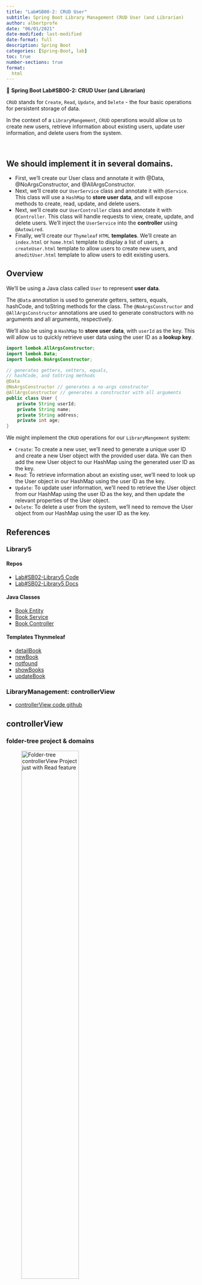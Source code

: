 ```yaml
---
title: "Lab#SB00-2: CRUD User"
subtitle: Spring Boot Library Management CRUD User (and Librarian)
author: albertprofe
date: "06/01/2021"
date-modified: last-modified
date-format: full
description: Spring Boot
categories: [Spring-Boot, lab]
toc: true
number-sections: true
format:
  html
---
```


::: {.labs}
📘 **Spring Boot Lab#SB00-2: CRUD User (and Librarian)**

``CRUD`` stands for ``Create``, ``Read``, ``Update``, and ``Delete`` - the four basic operations for persistent storage of data.

In the context of a ``LibraryMangement``, ``CRUD`` operations would allow us to create new users, retrieve information about existing users, update user information, and delete users from the system.

:::

</br>

::: {.callout-note}
## We should implement it in **several domains.**

- First, we'll create our User class and annotate it with @Data, @NoArgsConstructor, and @AllArgsConstructor.
- Next, we'll create our ``UserService`` class and annotate it with ``@Service``. This class will use a ``HashMap`` to **store user data**, and will expose methods to create, read, update, and delete users.
- Next, we'll create our ``UserController`` class and annotate it with ``@Controller``. This class will handle requests to view, create, update, and delete users. We'll inject the ``UserService`` into the **controller** using ``@Autowired``.
- Finally, we'll create our ``Thymeleaf`` ``HTML`` **templates**. We'll create an ``index.html`` or ``home.html`` template to display a list of users, a ``createUser.html`` template to allow users to create new users, and an`` editUser.html`` template to allow users to edit existing users.

:::


## Overview

We'll be using a Java class called ``User`` to represent **user data**.

::: {.column-margin}

The ``@Data`` annotation is used to generate getters, setters, equals, hashCode, and toString methods for the class. The ``@NoArgsConstructor`` and ``@AllArgsConstructor`` annotations are used to generate constructors with no arguments and all arguments, respectively.

:::

We'll also be using a ``HashMap`` to **store user data**, with ``userId`` as the key. This will allow us to quickly retrieve user data using the user ID as a **lookup key**.

```java
import lombok.AllArgsConstructor;
import lombok.Data;
import lombok.NoArgsConstructor;

// generates getters, setters, equals, 
// hashCode, and toString methods
@Data
@NoArgsConstructor // generates a no-args constructor
@AllArgsConstructor // generates a constructor with all arguments
public class User {
    private String userId;
    private String name;
    private String address;
    private int age;
}
```
We might implement the ``CRUD`` operations for our ``LibraryMangement`` system:

- ``Create``: To create a new user, we'll need to generate a unique user ID and create a new User object with the provided user data. We can then add the new User object to our HashMap using the generated user ID as the key.
- ``Read``: To retrieve information about an existing user, we'll need to look up the User object in our HashMap using the user ID as the key.
- ``Update``: To update user information, we'll need to retrieve the User object from our HashMap using the user ID as the key, and then update the relevant properties of the User object.
- ``Delete``: To delete a user from the system, we'll need to remove the User object from our HashMap using the user ID as the key.

## References 

### Library5

#### Repos

- [Lab#SB02-Library5 Code](https://github.com/AlbertProfe/cifojava2022-3/tree/master/library5){.external}
- [Lab#SB02-Library5 Docs](https://github.com/AlbertProfe/cifojava2022-3/wiki/Library5:-ThymeLeaf-Web-Project){.external}

#### Java Classes

- [Book Entity](https://github.com/AlbertProfe/cifojava2022-3/blob/master/library5/src/main/java/io/company/library/Book.java){.external}
- [Book Service](https://github.com/AlbertProfe/cifojava2022-3/blob/master/library5/src/main/java/io/company/library/BookService.java){.external}
- [Book Controller](https://github.com/AlbertProfe/cifojava2022-3/blob/master/library5/src/main/java/io/company/library/LibraryWebController.java){.external}

#### Templates Thynmeleaf

- [detailBook](https://github.com/AlbertProfe/cifojava2022-3/blob/master/library5/src/main/resources/templates/detailBook.html){.external}
- [newBook](https://github.com/AlbertProfe/cifojava2022-3/blob/master/library5/src/main/resources/templates/newBook.html){.external}
- [notfound](https://github.com/AlbertProfe/cifojava2022-3/blob/master/library5/src/main/resources/templates/notfound.html){.external}
- [showBooks](https://github.com/AlbertProfe/cifojava2022-3/blob/master/library5/src/main/resources/templates/showBooks.html){.external}
- [updateBook](https://github.com/AlbertProfe/cifojava2022-3/blob/master/library5/src/main/resources/templates/updateBook.html){.external}

### LibraryManagement: controllerView

- [controllerView code github](https://github.com/AlbertProfe/CifoJava2023/tree/master/controllerView){.external}

## controllerView

### folder-tree project & domains

![Folder-tree `controllerView` Project just with `Read` feature](/images/springboot/controllerView_read.png){width="60%"}

### Home

This cycle defines a `@Controller` class that handles requests to the `URL` `"/home"`. When a `request` is made, it adds the current date and time to the `model` object, and then `returns` **the name of the view to be rendered.** 

The view will have access to the "todayDate" attribute and can use it to display the current date and time.

```java
import org.springframework.stereotype.Controller;
import org.springframework.ui.Model;
import org.springframework.web.bind.annotation.RequestMapping;
import java.util.Date;

@Controller
public class HomeController {
    @RequestMapping("/home")
    public String gethome(Model model){

        model.addAttribute("todayDate", new Date().toString());
        return "home";
    }

}
```
:::{.column-margin}

![render html chrome: /home](/images/springboot/viewController1.png){width="60%"}
:::

## CRUD: read

### Users

The cycle request-response relies in the `@Controller` class called `UserController`, which `maps` `requests` to the `"/user/users" URL`. 

It uses an `@Autowired` `UserService` to `fetch` a **list of users and adds them to the `model`**, before returning a view called `"user/users".`


``` java
package com.example.myFirstSpring.controller;

import com.example.myFirstSpring.service.UserService;
import org.springframework.beans.factory.annotation.Autowired;
import org.springframework.stereotype.Controller;
import org.springframework.ui.Model;
import org.springframework.web.bind.annotation.RequestMapping;

@Controller
@RequestMapping("/user")
public class UserController {

    @Autowired
    UserService userService;

    @RequestMapping("/users")
    public String getAllUsers(Model model){
        // fetch all users, add to model
        model.addAttribute("users", userService.getAllUsers());
        return "user/users";
    }
}

```
:::{.column-margin}
![render html chrome: /user/users](/images/springboot/viewController2.png){width="60%"}
:::

Here we will define the @Service class, called `UserService` with a method called `getAllUsers`, which returns a `HashMap` of `user` objects.

The `HashMap` is populated **with 20 fake user objects using a utility** method called `populateFakeUsers`.

```java
package com.example.myFirstSpring.service;

import com.example.myFirstSpring.model.User;
import com.example.myFirstSpring.utils.Utils;
import org.springframework.stereotype.Service;
import java.util.HashMap;

@Service
public class UserService {
    public static HashMap<String, User> users = new HashMap<>();

    static {
        Utils.populateFakeUsers(20, users);
    }

    public HashMap<String, User> getAllUsers (){

        return users;
    }
}
```

#### Code source 

- [controllerView Project](https://github.com/AlbertProfe/CifoJava2023/tree/master/controllerView){.external}
- [Home Controller](https://github.com/AlbertProfe/CifoJava2023/blob/0a821cc862d142f213b13f65586de09236699ee9/controllerView/src/main/java/com/example/myFirstSpring/controller/HomeController.java){.external}
- [User Controller](https://github.com/AlbertProfe/CifoJava2023/blob/0a821cc862d142f213b13f65586de09236699ee9/controllerView/src/main/java/com/example/myFirstSpring/controller/UserController.java){.external}
- [Users html](https://github.com/AlbertProfe/CifoJava2023/blob/0a821cc862d142f213b13f65586de09236699ee9/controllerView/src/main/resources/templates/user/users.html){.external}
- [Home html](https://github.com/AlbertProfe/CifoJava2023/blob/0a821cc862d142f213b13f65586de09236699ee9/controllerView/src/main/resources/templates/home.html){.external}

### Librarians

Like `User request-response cyle read` feature (user-case and user-story) we will code the `Librarian`.

::: {.callout-note}
The `Librarian cycle request-response` would function similarly to the User cycle request-response, but with different URLs, controller methods, and service methods tailored to the Librarian entity.
:::

1. The `LibrarianController` would `map` requests to the appropriate URLs, such as `"/librarian/librarians"`.

2. These `requests` would be handled by methods in the `LibrarianController`, which would call methods from the `LibrarianService` to fetch or manipulate data.

::: {.column-margin}
The `LibrarianService` would contain methods for fetching and manipulating data from the Librarian entity, similar to the UserService for the User entity.
:::

3. Templates would also be created for rendering views related to the Librarian entity, using `Thymeleaf` or a similar templating engine.

#### Code source 

- [controllerView Project](https://github.com/AlbertProfe/CifoJava2023/tree/master/controllerView){.external}
- [Librarian controller](https://github.com/AlbertProfe/CifoJava2023/blob/master/controllerView/src/main/java/com/example/myFirstSpring/controller/LibrarianController.java){.external}

:::{.column-margin}
![render html chrome: /librarian/librarians](/images/springboot/viewController3.png){width="60%"}
:::

## CRUD: create

### Create book (reference)

![CRUD: create book](/images/springboot/crud-create.png)

- [The Form element](https://developer.mozilla.org/en-US/docs/Web/HTML/Element/form){.external}

::: {.callout-note}
## HTML Form: name/id

In ``HTML`` forms, the ``name`` and ``id`` **attributes** serve different purposes for form elements:

- ``name`` **attribute**: This attribute defines the ``name`` of the input element, which is used to identify the **form data in the request that is sent to the server** when the form is **submitted**. The name attribute is required for all form controls and must be unique within the form.

- ``id`` **attribute**: This attribute is used to **uniquely identify an HTML element**. It can be used to **target** the element with ``CSS`` or ``JavaScript``, and can also be used to associate a label with an input element using the for attribute.
:::

::: {.callout-note}
## HTML Form: action
The ``action`` attribute is used to **specify the URL of the server-side script or class/method that will process the form data when the form is submitted**.

This attribute is required for all forms and **specifies the location where the form data will be sent.**

The method attribute is also used to specify the ``HTTP`` method that will be used to submit the form data, such as ``GET`` or ``POST``.

:::

::: {.callout-note}
## HTML Form: for

The ``for`` attribute is used **to associate a label with an input element.**

The ``for`` attribute specifies which input element **the label belongs to by referring to the ``id`` attribute** of the input element.

:::
### Create user

1. The client sends a ``request`` to server-controller by an ``endpoint`` to get the create-user form: [Users template](https://github.com/AlbertProfe/CifoJava2023/blob/dea67f25d24bcc89a6141762d5ed17085660349b/controllerView/src/main/resources/templates/user/users.html#L27){.external}

```html
<p>
    <a th:href="@{/user/emptyForm}">Add new user to HashMap</a>
</p>
```
::: {.column-margin}
![](/images/springboot/createUser-01.png)
:::

2. The server-controller method handles the ``request`` and sends a ``response`` with the create-user form: [UserController](https://github.com/AlbertProfe/CifoJava2023/blob/dea67f25d24bcc89a6141762d5ed17085660349b/controllerView/src/main/java/com/example/myFirstSpring/controller/UserController.java#L36){.external}

```java
@RequestMapping("/emptyForm")
public String sendUserForm(){
    return "user/userForm";
}
```


3. The client renders the create-user form received from server-controller: [userForm](https://github.com/AlbertProfe/CifoJava2023/blob/dea67f25d24bcc89a6141762d5ed17085660349b/controllerView/src/main/resources/templates/user/userForm.html){.external}

```html
<form action="/user/createUser" >
    <p>
        <label for="name">Name</label>
        <input  type="text" name="name"  id="name"></p>
    <p>
        <label for="address">address</label>
        <input  type="text" name="address"  id="address"></p>
    <p>
        <label for="age">age</label>
        <input type="number" name="age"  id="age" ></p>
    <p>
        <input type="submit" value="Add new user" />
</form>
```

::: {.column-margin}
![](/images/springboot/createUser-02.png)
:::


4. The client sends a ``request`` to add this new ``user`` to ``HashMap``: [userForm](https://github.com/AlbertProfe/CifoJava2023/blob/dea67f25d24bcc89a6141762d5ed17085660349b/controllerView/src/main/resources/templates/user/userForm.html#L24){.external} 

```html
<form action="/user/createUser" >
    <input type="submit" value="Add new user" />
</form>
```
::: {.column-margin}
![](/images/springboot/createUser-03.png)
:::


5. The sever-controller method handles the ``request``, saves the ``user`` object in a ``HashMap`` and redirects the reponse: [UserController](https://github.com/AlbertProfe/CifoJava2023/blob/dea67f25d24bcc89a6141762d5ed17085660349b/controllerView/src/main/java/com/example/myFirstSpring/controller/UserController.java#L27){.external}

```java
@RequestMapping("/createUser")
public String createUser(User user){
    userService.createUser(user);
    return "redirect:users";
    //return "user/userCreationResult";
}
```
::: {.column-margin}

![](/images/springboot/createUser-04.png)
:::

## CRUD: update

### Update book (reference)

![CRUD: update book](/images/springboot/crud-update.png)

### Update user

1. The client sends a ``request`` to server-controller by an ``endpoint`` to get the update-user form: [Update user template](){.external}

```html
<td>
     <a th:href ="@{updateBook(bookIdFromView=${book.bookId})}"
                    class="w3-button w3-cyan">Update this book</a>
</td>
```
::: {.column-margin}
![](/images/springboot/createUser-01.png)
:::

2. The server-controller method handles the ``request`` and sends a response with the update-user form: [UserController](){.external}

```java
@RequestMapping("/updateBook")
public String updateBook(@RequestParam("bookIdFromView") Long id, Model model) {
    //examples of addAtrribute
    Optional<Book> bookFound = bookService.findBookById(id);
    if (bookFound.isPresent()) {
        model.addAttribute("bookfromController", bookFound.get());
        return "updateBook.html";
    } else return "notfound.html";
}
```


3. The client renders the update-user form received from server-controller: [userForm](){.external}

```html
<form action="#"
        th:action="@{replaceBook/{idFromView}(idFromView=${bookfromController.bookId})}"
        th:object="${bookfromController}" method="post">
    <p>
        <label for="bookId">Book Id</label>
        <input  type="number" name="bookId" id="bookId" 
        th:field="*{bookId}" readonly></p>
    <p>
    <p>
        <label for="title">Title</label>
        <input  type="text" name="title" id="title"  th:field="*{title}"></p>
    <p>
        <label for="isbn">ISBN</label>
        <input  type="text" name="isbn" id="isbn"  th:field="*{isbn}"></p>
    <p>
        <label for="pages">Pages</label>
        <input type="number" name="pages" id="pages" th:field="*{pages}" ></p>
    
        <input type="submit" value="Update user"/>
    </div>
</form>
```

::: {.column-margin}
![](/images/springboot/createUser-02.png)
:::


4. The client sends a request to update this ``user`` to ``HashMap``: [userForm](){.external} 

```html
<form action="#"
      th:action="@{replaceBook/{idFromView}(idFromView=${bookfromController.bookId})}"
      th:object="${bookfromController}" method="post">
```
::: {.column-margin}
![](/images/springboot/createUser-03.png)
:::


5. The sever-controller method handles the request, updates the ``user`` object in a ``HashMap`` and redirects the reponse: [UserController](){.external}

```java
@PostMapping("/replaceBook/{idFromView}")
public String replaceBook(@PathVariable("idFromView") Long id, Book book){
    
    Optional<Book> bookFound = bookService.findBookById(id);
    if (bookFound.isPresent()) {
        bookService.createBook(book);
        return "redirect:/library/books";
    } else  return "notfound.html";
}
```
::: {.column-margin}

![](/images/springboot/createUser-04.png)
:::


## CRUD: delete

1. The client sends a ``request`` to server-controller by an ``endpoint`` to delete a user: [Users template](){.external}

2. The server-controller method handles the ``request`` and sends a response with the result. It could be success (user deleted) or fail (the deletion operation could not be done): [UserController](){.external}

3. The server-controller method after handled the request sends the response: redirects the reponse to users: [Users template](){.external}


<!--- navLinks -->
<br><br>
<div class=row>
<br>
<div class='column left previous'>
<br>
[{{< fa solid arrow-left >}} Spring Boot: Data](/springboot/boot-concepts-data.qmd)
<br>
</div>
<br>
<div class='column center'>
<br>
[{{< fa solid arrow-up >}} top](#top)
<br>
</div>
<br>
<div class='column right next'>
<br>
[Lab 2: Spring Boot Projects  {{< fa solid arrow-right >}}](/springboot/sblab2.qmd)
<br>
</div>
<br>
</div>
